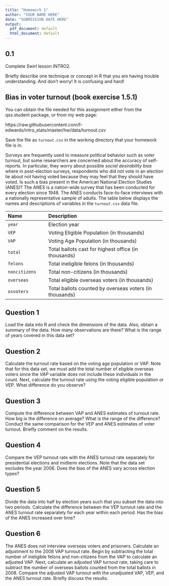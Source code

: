 ```yaml
---
title: "Homework 1"
author: "YOUR NAME HERE"
date: "SUBMISSION DATE HERE"
output:
  pdf_document: default
  html_document: default
---
```


## 0.1 

Complete Swirl lesson INTRO2. 

Briefly describe one technique or concept in R that you are having trouble understanding. And don't worry! It is confusing and hard! 

## Bias in voter turnout (book exercise 1.5.1)

You can obtain the file needed for this assignment either from the qss.student package, or from my web page:

https://raw.githubusercontent.com/f-edwards/intro_stats/master/hw/data/turnout.csv

Save the file as `turnout.csv` in the working directory that your homework file is in.

Surveys are frequently used to measure political behavior such as
voter turnout, but some researchers are concerned about the accuracy
of self-reports.  In particular, they worry about possible *social
desirability bias* where in post-election surveys, respondents who did
not vote in an election lie about not having voted because they may
feel that they should have voted.  Is such a bias present in the
American National Election Studies (ANES)?  The ANES is a nation-wide
survey that has been conducted for every election since 1948.  The
ANES conducts face-to-face interviews with a nationally representative
sample of adults.  The table below displays the names and descriptions
of variables in the `turnout.csv` data file. 



--------------------------------------------------------------------------------
 Name                 Description
 -------------------- ----------------------------------------------------------
 `year`               Election year
 
 `VEP`                Voting Eligible Population (in thousands) 
 
 `VAP`                Voting Age Population (in thousands) 
 
 `total`              Total ballots cast for highest office (in thousands) 
 
 `felons`             Total ineligible felons (in thousands) 
 
 `noncitizens`        Total non-citizens (in thousands) 
 
 `overseas`           Total eligible overseas voters (in thousands)
 
 `osvoters`           Total ballots counted by overseas voters (in thousands)
--------------------------------------------------------------------------------


## Question 1

Load the data into R and check the dimensions of the data.
  Also, obtain a summary of the data.  How many observations are
  there?  What is the range of years covered in this data set? 

## Question 2

Calculate the turnout rate based on the voting age population or
  VAP. Note that for this data set, we must add the total number of
  eligible overseas voters since the *VAP* variable does not
  include these individuals in the count. Next, calculate the turnout
  rate using the voting eligible population or VEP.  What difference
  do you observe?
  
## Question 3

Compute the difference between VAP and ANES estimates of turnout
  rate.  How big is the difference on average?  What is the range of
  the difference?  Conduct the same comparison for the VEP and ANES
  estimates of voter turnout.  Briefly comment on the results.

## Question 4

Compare the VEP turnout rate with the ANES turnout rate
  separately for presidential elections and midterm elections.  Note
  that the data set excludes the year 2006. Does the bias of the ANES
  vary across election types?

## Question 5

Divide the data into half by election years such that you subset
  the data into two periods.  Calculate the difference between the VEP
  turnout rate and the ANES turnout rate separately for each year
  within each period.  Has the bias of the ANES increased over time?

## Question 6

The ANES does not interview overseas voters and
  prisoners. Calculate an adjustment to the 2008 VAP turnout
  rate. Begin by subtracting the total number of ineligible felons and
  non-citizens from the VAP to calculate an adjusted VAP. Next,
  calculate an adjusted VAP turnout rate, taking care to subtract the
  number of overseas ballots counted from the total ballots in 2008.
  Compare the adjusted VAP turnout with the unadjusted VAP, VEP, and
  the ANES turnout rate. Briefly discuss the results.
  

